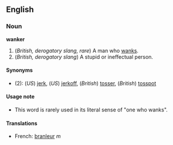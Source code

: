 ==English==
===Noun===
'''wanker'''

#(''British, derogatory slang, rare'') A man who [[wank]]s.
#(''British, derogatory slang'') A stupid or ineffectual person.
====Synonyms====
*(2): (''US'') [[jerk]], (''US'') [[jerkoff]], (''British'') [[tosser]], (''British'') [[tosspot]]

====Usage note====
*This word is rarely used in its literal sense of "one who wanks".

====Translations====
*French: [[branleur]] ''m''